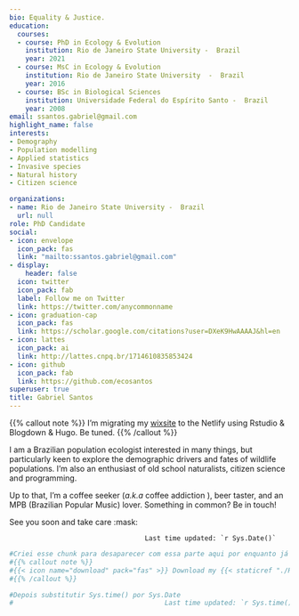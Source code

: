 ```yaml
---
bio: Equality & Justice.
education:
  courses:
  - course: PhD in Ecology & Evolution
    institution: Rio de Janeiro State University -  Brazil
    year: 2021
  - course: MsC in Ecology & Evolution
    institution: Rio de Janeiro State University  -  Brazil
    year: 2016
  - course: BSc in Biological Sciences
    institution: Universidade Federal do Espírito Santo -  Brazil
    year: 2008
email: ssantos.gabriel@gmail.com
highlight_name: false
interests:
- Demography
- Population modelling
- Applied statistics
- Invasive species
- Natural history
- Citizen science

organizations:
- name: Rio de Janeiro State University -  Brazil
  url: null
role: PhD Candidate
social:
- icon: envelope
  icon_pack: fas
  link: "mailto:ssantos.gabriel@gmail.com"
- display:
    header: false
  icon: twitter
  icon_pack: fab
  label: Follow me on Twitter
  link: https://twitter.com/anycommonname
- icon: graduation-cap
  icon_pack: fas
  link: https://scholar.google.com/citations?user=DXeK9HwAAAAJ&hl=en
- icon: lattes
  icon_pack: ai
  link: http://lattes.cnpq.br/1714610835853424
- icon: github
  icon_pack: fab
  link: https://github.com/ecosantos
superuser: true
title: Gabriel Santos
---
```


{{% callout note %}}
I'm migrating my [wixsite](https://gabeco.wixsite.com/home) to the Netlify using Rstudio & Blogdown & Hugo. Be tuned. 
{{% /callout %}}

I am a Brazilian population ecologist interested in many things, but particularly keen to explore the demographic drivers and fates of wildlife populations. I'm also an enthusiast of old school naturalists, citizen science and programming. 

Up to that, I'm a coffee seeker (*a.k.a* coffee addiction <i class="fas fa-coffee"></i>), beer taster, and an MPB (Brazilian Popular Music) lover.  Something in common? Be in touch! 

See you soon and take care :mask:



                                      Last time updated: `r Sys.Date()`

```r
#Criei esse chunk para desaparecer com essa parte aqui por enquanto já que isso não funciona no formato .Rmd mas quero continuar usando essa ideia para deixar meu currículo disponív
#{{% callout note %}}
#{{< icon name="download" pack="fas" >}} Download my {{< staticref "./Resume/Resume.pdf" "newtab" >}}resumé{{< /staticref >}}.
#{{% /callout %}}
```


```r

#Depois substitutir Sys.time() por Sys.Date
#                                      Last time updated: `r Sys.time()`
```

